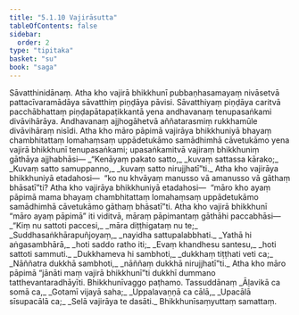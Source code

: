 ```yaml
---
title: "5.1.10 Vajirāsutta"
tableOfContents: false
sidebar:
  order: 2
type: "tipitaka"
basket: "su"
book: "saga"
---
```



<DynamicBreadcrumb />

<Division number="171" book="saga">

<Paragraph number="997" book="saga">
Sāvatthinidānaṃ. Atha kho vajirā bhikkhunī pubbaṇhasamayaṃ nivāsetvā pattacīvaramādāya sāvatthiṃ piṇḍāya pāvisi. Sāvatthiyaṃ piṇḍāya caritvā pacchābhattaṃ piṇḍapātapaṭikkantā yena andhavanaṃ tenupasaṅkami divāvihārāya. Andhavanaṃ ajjhogāhetvā aññatarasmiṃ rukkhamūle divāvihāraṃ nisīdi. Atha kho māro pāpimā vajirāya bhikkhuniyā bhayaṃ chambhitattaṃ lomahaṃsaṃ uppādetukāmo samādhimhā cāvetukāmo yena vajirā bhikkhunī tenupasaṅkami; upasaṅkamitvā vajiraṃ bhikkhuniṃ gāthāya ajjhabhāsi—
</Paragraph>

<Paragraph number="998" type="verses" book="saga">
_“Kenāyaṃ pakato satto,_  
_kuvaṃ sattassa kārako;_  
_Kuvaṃ satto samuppanno,_  
_kuvaṃ satto nirujjhatī”ti._  

</Paragraph>

<Paragraph number="999" book="saga">
Atha kho vajirāya bhikkhuniyā etadahosi—  “ko nu khvāyaṃ manusso vā amanusso vā gāthaṃ bhāsatī”ti? Atha kho vajirāya bhikkhuniyā etadahosi—  “māro kho ayaṃ pāpimā mama bhayaṃ chambhitattaṃ lomahaṃsaṃ uppādetukāmo samādhimhā cāvetukāmo gāthaṃ bhāsatī”ti. Atha kho vajirā bhikkhunī “māro ayaṃ pāpimā” iti viditvā, māraṃ pāpimantaṃ gāthāhi paccabhāsi—
</Paragraph>

<Paragraph number="1000" type="verses" book="saga">
_“Kiṃ nu sattoti paccesi,_  
_māra diṭṭhigataṃ nu te;_  
_Suddhasaṅkhārapuñjoyaṃ,_  
_nayidha sattupalabbhati._  

</Paragraph>

<Paragraph number="1001" type="verses" book="saga">
_Yathā hi aṅgasambhārā,_  
_hoti saddo ratho iti;_  
_Evaṃ khandhesu santesu,_  
_hoti sattoti sammuti._  

</Paragraph>

<Paragraph number="1002" type="verses" book="saga">
_Dukkhameva hi sambhoti,_  
_dukkhaṃ tiṭṭhati veti ca;_  
_Nāññatra dukkhā sambhoti,_  
_nāññaṃ dukkhā nirujjhatī”ti._  

</Paragraph>

<Paragraph number="1003" book="saga">
Atha kho māro pāpimā “jānāti maṃ vajirā bhikkhunī”ti dukkhī dummano tatthevantaradhāyīti.

</Paragraph>
</Division>

<Paragraph number="1004" type="center" book="saga">
Bhikkhunīvaggo paṭhamo.



</Paragraph>

<Paragraph number="1005" type="center" book="saga">
Tassuddānaṃ


</Paragraph>

<Paragraph number="1006" type="verses" book="saga">
_Āḷavikā ca somā ca,_  
_Gotamī vijayā saha;_  
_Uppalavaṇṇā ca cālā,_  
_Upacālā sīsupacālā ca;_  
_Selā vajirāya te dasāti._  


</Paragraph>

<Paragraph number="1007" type="center" book="saga">
Bhikkhunīsaṃyuttaṃ samattaṃ.
</Paragraph>